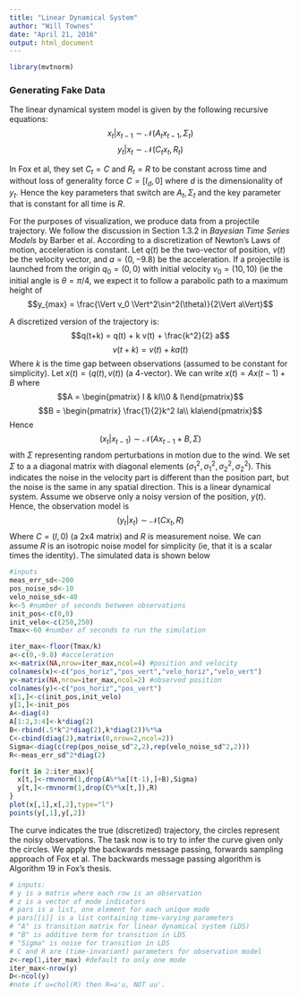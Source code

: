 ```yaml
---
title: "Linear Dynamical System"
author: "Will Townes"
date: "April 21, 2016"
output: html_document
---
```


```r
library(mvtnorm)
```

### Generating Fake Data

The linear dynamical system model is given by the following recursive equations:
$$x_t|x_{t-1}\sim\mathcal{N}(A_t x_{t-1},\Sigma_t)$$
$$y_t|x_t\sim\mathcal{N}(C_t x_t,R_t)$$

In Fox et al, they set $C_t=C$ and $R_t=R$ to be constant across time and without loss of generality force $C=[I_d,0]$ where $d$ is the dimensionality of $y_t$. Hence the key parameters that switch are $A_t,\Sigma_t$ and the key parameter that is constant for all time is $R$. 

For the purposes of visualization, we produce data from a projectile trajectory. We follow the discussion in Section 1.3.2 in *Bayesian Time Series Models* by Barber et al. According to a discretization of Newton's Laws of motion, acceleration is constant. Let $q(t)$ be the two-vector of position, $v(t)$ be the velocity vector, and $a=(0,-9.8)$ be the acceleration. If a projectile is launched from the origin $q_0=(0,0)$ with initial velocity $v_0=(10,10)$ (ie the initial angle is $\theta=\pi/4$, we expect it to follow a parabolic path to a maximum height of 
$$y_{max} = \frac{\Vert v_0 \Vert^2\sin^2(\theta)}{2\Vert a\Vert}$$

A discretized version of the trajectory is:
$$q(t+k) = q(t) + k v(t) + \frac{k^2}{2} a$$
$$v(t+k) = v(t) + k a(t) $$
Where $k$ is the time gap between observations (assumed to be constant for simplicity).
Let $x(t) = (q(t),v(t))$ (a 4-vector). We can write $x(t) = A x(t-1) + B$ where
$$A = \begin{pmatrix} I & kI\\0 & I\end{pmatrix}$$
$$B = \begin{pmatrix} \frac{1}{2}k^2 Ia\\ kIa\end{pmatrix}$$
Hence
$$(x_t|x_{t-1})\sim\mathcal{N}\left(Ax_{t-1}+B,\Sigma\right)$$
with $\Sigma$ representing random perturbations in motion due to the wind. We set $\Sigma$ to a a diagonal matrix with diagonal elements $(\sigma^2_1,\sigma^2_1,\sigma^2_2,\sigma^2_2)$. This indicates the noise in the velocity part is different than the position part, but the noise is the same in any spatial direction. This is a linear dynamical system. Assume we observe only a noisy version of the position, $y(t)$. Hence, the observation model is
$$(y_t|x_t)\sim\mathcal{N}\left(Cx_t,R\right)$$
Where $C = (I,0)$ (a 2x4 matrix) and $R$ is measurement noise. We can assume $R$ is an isotropic noise model for simplicity (ie, that it is a scalar times the identity). The simulated data is shown below

```r
#inputs
meas_err_sd<-200
pos_noise_sd<-10
velo_noise_sd<-40
k<-5 #number of seconds between observations
init_pos<-c(0,0)
init_velo<-c(250,250)
Tmax<-60 #number of seconds to run the simulation

iter_max<-floor(Tmax/k)
a<-c(0,-9.8) #acceleration
x<-matrix(NA,nrow=iter_max,ncol=4) #position and velocity
colnames(x)<-c("pos_horiz","pos_vert","velo_horiz","velo_vert")
y<-matrix(NA,nrow=iter_max,ncol=2) #observed position
colnames(y)<-c("pos_horiz","pos_vert")
x[1,]<-c(init_pos,init_velo)
y[1,]<-init_pos
A<-diag(4)
A[1:2,3:4]<-k*diag(2)
B<-rbind(.5*k^2*diag(2),k*diag(2))%*%a
C<-cbind(diag(2),matrix(0,nrow=2,ncol=2))
Sigma<-diag(c(rep(pos_noise_sd^2,2),rep(velo_noise_sd^2,2)))
R<-meas_err_sd^2*diag(2)

for(t in 2:iter_max){
  x[t,]<-rmvnorm(1,drop(A%*%x[(t-1),]+B),Sigma)
  y[t,]<-rmvnorm(1,drop(C%*%x[t,]),R)
}
plot(x[,1],x[,2],type="l")
points(y[,1],y[,2])
```

The curve indicates the true (discretized) trajectory, the circles represent the noisy observations. The task now is to try to infer the curve given only the circles. We apply the backwards message passing, forwards sampling approach of Fox et al. The backwards message passing algorithm is Algorithm 19 in Fox's thesis.

```r
# inputs:
# y is a matrix where each row is an observation
# z is a vector of mode indicators
# pars is a list, one element for each unique mode
# pars[[i]] is a list containing time-varying parameters
# "A" is transition matrix for linear dynamical system (LDS)
# "B" is additive term for transition in LDS
# "Sigma" is noise for transition in LDS
# C and R are (time-invariant) parameters for observation model
z<-rep(1,iter_max) #default to only one mode
iter_max<-nrow(y)
D<-ncol(y)
#note if u=chol(R) then R=u'u, NOT uu'.

```

